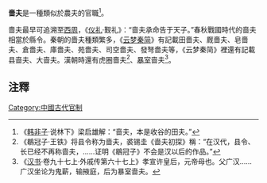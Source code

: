 '''嗇夫'''是一種類似於農夫的官職<ref>《[[韩非子|韩非子]]·说林下》梁启雄解：“啬夫，本是收谷的田夫。”</ref>。

嗇夫最早可追溯至[[西周|西周]]，《[[仪礼|仪礼]]·觐礼》：“啬夫承命告于天子。”春秋戰國時代的啬夫相當於縣令。秦朝的嗇夫種類繁多，《[[云梦秦简|云梦秦简]]》有記載田嗇夫、厩嗇夫、皂嗇夫、倉嗇夫、庫嗇夫、苑嗇夫、司空嗇夫、發弩嗇夫等，《云梦秦简》裡還有記載县啬夫、大啬夫。漢朝時還有虎圈嗇夫<ref>《鶡冠子·王铁》将县令称为啬夫，裘锡圭《啬夫初探》稱：“在汉代，县令、长已经不再称啬夫，……证明《鶡冠子》不会是汉以后的作品。”</ref>、[[暴室|暴室]]啬夫<ref>《[[汉书|汉书]]·卷九十七上·外戚传第六十七上》孝宣许皇后，元帝母也。父广汉......广汉坐论为鬼薪，输掖庭，后为暴室啬夫。</ref>。

==注釋==
{{reflist}}
[[Category:中國古代官制|Category:中國古代官制]]